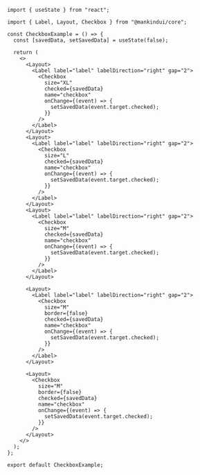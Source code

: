 ```tsx
import { useState } from "react";

import { Label, Layout, Checkbox } from "@mankindui/core";

const CheckboxExample = () => {
  const [savedData, setSavedData] = useState(false);

  return (
    <>
      <Layout>
        <Label label="label" labelDirection="right" gap="2">
          <Checkbox
            size="XL"
            checked={savedData}
            name="checkbox"
            onChange={(event) => {
              setSavedData(event.target.checked);
            }}
          />
        </Label>
      </Layout>
      <Layout>
        <Label label="label" labelDirection="right" gap="2">
          <Checkbox
            size="L"
            checked={savedData}
            name="checkbox"
            onChange={(event) => {
              setSavedData(event.target.checked);
            }}
          />
        </Label>
      </Layout>
      <Layout>
        <Label label="label" labelDirection="right" gap="2">
          <Checkbox
            size="M"
            checked={savedData}
            name="checkbox"
            onChange={(event) => {
              setSavedData(event.target.checked);
            }}
          />
        </Label>
      </Layout>

      <Layout>
        <Label label="label" labelDirection="right" gap="2">
          <Checkbox
            size="M"
            border={false}
            checked={savedData}
            name="checkbox"
            onChange={(event) => {
              setSavedData(event.target.checked);
            }}
          />
        </Label>
      </Layout>

      <Layout>
        <Checkbox
          size="M"
          border={false}
          checked={savedData}
          name="checkbox"
          onChange={(event) => {
            setSavedData(event.target.checked);
          }}
        />
      </Layout>
    </>
  );
};

export default CheckboxExample;
```
